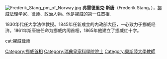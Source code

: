 {{Unreferenced|time=2020-09-11T05:00:15+00:00}}
[[File:Frederik_Stang_pm_of_Norway.jpg|thumbnail]]
'''弗雷德里克·斯唐'''（Frederik Stang，{{bd|1808年||1884年||}}），[[挪威|挪威]]法理学家、律师、政治人物。他是[[挪威|挪威]]的第一任[[挪威首相|首相]].

1830年代任大学法律教授。1845年任新成立的内政部大臣，一心致力于挪威经济。1861年斯唐被任命为挪威内阁首相，1865年他建立了挪威红十字。

{{start box}}
{{s-before|[[汉斯·克里斯蒂安·彼得森|汉斯·克里斯蒂安·彼得森]]}}
{{s-title|[[挪威首相|挪威首相]]|1861-1880}}
{{s-after|[[克里斯蒂安·奥古斯特·赛尔梅|克里斯蒂安·奥古斯特·赛尔梅]]}}
{{end box}}

{{Authority control}}
{{DEFAULTSORT:stang}}
[[Category:挪威首相|Category:挪威首相]]
[[Category:瑞典皇家科學院院士|Category:瑞典皇家科學院院士]]
[[Category:奧斯陸大學教師|Category:奧斯陸大學教師]]
[[cat:挪威律师|cat:挪威律师]]
{{norway-bio-stub}}